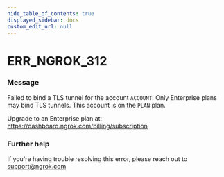 ```yaml
---
hide_table_of_contents: true
displayed_sidebar: docs
custom_edit_url: null
---
```



# ERR_NGROK_312

### Message

Failed to bind a TLS tunnel for the account `ACCOUNT`.
Only Enterprise plans may bind TLS tunnels.
This account is on the `PLAN` plan.

Upgrade to an Enterprise plan at: https://dashboard.ngrok.com/billing/subscription

### Further help

If you're having trouble resolving this error, please reach out to [support@ngrok.com](mailto:support@ngrok.com?subject=Help%20with%20ERR_NGROK_312)

<ErrorDetails error="err_ngrok_312" />
